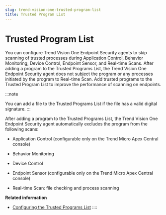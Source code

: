 ```yaml
---
slug: trend-vision-one-trusted-program-list
title: Trusted Program List
---
```

# Trusted Program List

You can configure Trend Vision One Endpoint Security agents to skip scanning of trusted processes during Application Control, Behavior Monitoring, Device Control, Endpoint Sensor, and Real-time Scans. After adding a program to the Trusted Programs List, the Trend Vision One Endpoint Security agent does not subject the program or any processes initiated by the program to Real-time Scan. Add trusted programs to the Trusted Program List to improve the performance of scanning on endpoints.

:::note

You can add a file to the Trusted Programs List if the file has a valid digital signature.
:::

After adding a program to the Trusted Programs List, the Trend Vision One Endpoint Security agent automatically excludes the program from the following scans:

- Application Control (configurable only on the Trend Micro Apex Central console)

- Behavior Monitoring

- Device Control

- Endpoint Sensor (configurable only on the Trend Micro Apex Central console)

- Real-time Scan: file checking and process scanning

**Related information**

- [Configuring the Trusted Programs List](configuring-trusted-programs-list.mdx)
::::
